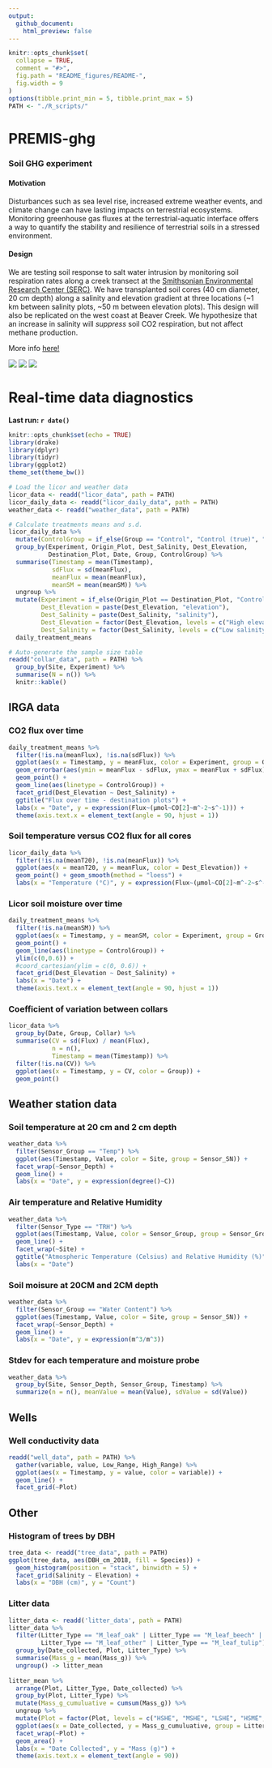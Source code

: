 ```yaml
---
output:
  github_document:
    html_preview: false
---
```


<!-- README.md is generated from README.Rmd. Please edit that file -->

```r
knitr::opts_chunk$set(
  collapse = TRUE,
  comment = "#>",
  fig.path = "README_figures/README-",
  fig.width = 9
)
options(tibble.print_min = 5, tibble.print_max = 5)
PATH <- "./R_scripts/"
```

# PREMIS-ghg
### Soil GHG experiment

#### Motivation
Disturbances such as sea level rise, increased extreme weather events, and climate change can have lasting impacts on terrestrial ecosystems. Monitoring greenhouse gas fluxes at the terrestrial-aquatic interface offers a way to quantify the stability and resilience of terrestrial soils in a stressed environment. 

#### Design
We are testing soil response to salt water intrusion by monitoring soil respiration rates along a creek transect at the [Smithsonian Environmental Research Center (SERC)](https://serc.si.edu/). We have transplanted soil cores (40 cm diameter, 20 cm depth) along a salinity and elevation gradient at three locations (~1 km between salinity plots, ~50 m between elevation plots). This design will also be replicated on the west coast at Beaver Creek. We hypothesize that an increase in salinity will *suppress* soil CO2 respiration, but not affect methane production.   

More info [here!](https://osf.io/at9hr)

![](https://github.com/PNNL-PREMIS/PREMIS-ghg/blob/master/photos/cores_in_cart.jpeg) ![](https://github.com/PNNL-PREMIS/PREMIS-ghg/blob/master/photos/BBL_SP_snow.jpeg) ![](https://github.com/PNNL-PREMIS/PREMIS-ghg/blob/master/photos/cores_in_ground.jpeg)

# Real-time data diagnostics

**Last run: `r date()`**

```r
knitr::opts_chunk$set(echo = TRUE)
library(drake)
library(dplyr)
library(tidyr)
library(ggplot2)
theme_set(theme_bw())
```

```r

# Load the licor and weather data
licor_data <- readd("licor_data", path = PATH)
licor_daily_data <- readd("licor_daily_data", path = PATH)
weather_data <- readd("weather_data", path = PATH)

# Calculate treatments means and s.d.
licor_daily_data %>% 
  mutate(ControlGroup = if_else(Group == "Control", "Control (true)", "Transplant")) %>% 
  group_by(Experiment, Origin_Plot, Dest_Salinity, Dest_Elevation, 
           Destination_Plot, Date, Group, ControlGroup) %>%  
  summarise(Timestamp = mean(Timestamp), 
            sdFlux = sd(meanFlux), 
            meanFlux = mean(meanFlux), 
            meanSM = mean(meanSM)) %>% 
  ungroup %>% 
  mutate(Experiment = if_else(Origin_Plot == Destination_Plot, "Control", Experiment),
         Dest_Elevation = paste(Dest_Elevation, "elevation"),
         Dest_Salinity = paste(Dest_Salinity, "salinity"),
         Dest_Elevation = factor(Dest_Elevation, levels = c("High elevation", "Medium elevation", "Low elevation")),
         Dest_Salinity = factor(Dest_Salinity, levels = c("Low salinity", "Medium salinity", "High salinity"))) ->
  daily_treatment_means
```

```r
# Auto-generate the sample size table
readd("collar_data", path = PATH) %>% 
  group_by(Site, Experiment) %>% 
  summarise(N = n()) %>% 
  knitr::kable()
```


## IRGA data

### CO2 flux over time
```r
daily_treatment_means %>% 
  filter(!is.na(meanFlux), !is.na(sdFlux)) %>% 
  ggplot(aes(x = Timestamp, y = meanFlux, color = Experiment, group = Group)) +
  geom_errorbar(aes(ymin = meanFlux - sdFlux, ymax = meanFlux + sdFlux)) +
  geom_point() +
  geom_line(aes(linetype = ControlGroup)) +
  facet_grid(Dest_Elevation ~ Dest_Salinity) +
  ggtitle("Flux over time - destination plots") +
  labs(x = "Date", y = expression(Flux~(µmol~CO[2]~m^-2~s^-1))) +
  theme(axis.text.x = element_text(angle = 90, hjust = 1))
```

### Soil temperature versus CO2 flux for all cores
```r
licor_daily_data %>% 
  filter(!is.na(meanT20), !is.na(meanFlux)) %>% 
  ggplot(aes(x = meanT20, y = meanFlux, color = Dest_Elevation)) +
  geom_point() + geom_smooth(method = "loess") +
  labs(x = "Temperature (°C)", y = expression(Flux~(µmol~CO[2]~m^-2~s^-1)))
```

### Licor soil moisture over time
```r
daily_treatment_means %>% 
  filter(!is.na(meanSM)) %>% 
  ggplot(aes(x = Timestamp, y = meanSM, color = Experiment, group = Group)) +
  geom_point() +
  geom_line(aes(linetype = ControlGroup)) +
  ylim(c(0,0.6)) +
  #coord_cartesian(ylim = c(0, 0.6)) +
  facet_grid(Dest_Elevation ~ Dest_Salinity) +
  labs(x = "Date") +
  theme(axis.text.x = element_text(angle = 90, hjust = 1))
```

### Coefficient of variation between collars
```r
licor_data %>% 
  group_by(Date, Group, Collar) %>% 
  summarise(CV = sd(Flux) / mean(Flux), 
            n = n(), 
            Timestamp = mean(Timestamp)) %>%
  filter(!is.na(CV)) %>% 
  ggplot(aes(x = Timestamp, y = CV, color = Group)) +
  geom_point()
```

## Weather station data

### Soil temperature at 20 cm and 2 cm depth
```r
weather_data %>% 
  filter(Sensor_Group == "Temp") %>% 
  ggplot(aes(Timestamp, Value, color = Site, group = Sensor_SN)) + 
  facet_wrap(~Sensor_Depth) + 
  geom_line() +
  labs(x = "Date", y = expression(degree()~C))
```

### Air temperature and Relative Humidity
```r
weather_data %>% 
  filter(Sensor_Type == "TRH") %>% 
  ggplot(aes(Timestamp, Value, color = Sensor_Group, group = Sensor_Group)) + 
  geom_line() +
  facet_wrap(~Site) +
  ggtitle("Atmospheric Temperature (Celsius) and Relative Humidity (%)") +
  labs(x = "Date")
```

### Soil moisure at 20CM and 2CM depth
```r
weather_data %>% 
  filter(Sensor_Group == "Water Content") %>% 
  ggplot(aes(Timestamp, Value, color = Site, group = Sensor_SN)) + 
  facet_wrap(~Sensor_Depth) + 
  geom_line() +
  labs(x = "Date", y = expression(m^3/m^3))
```

### Stdev for each temperature and moisture probe
```r
weather_data %>%
  group_by(Site, Sensor_Depth, Sensor_Group, Timestamp) %>%
  summarize(n = n(), meanValue = mean(Value), sdValue = sd(Value))
```

## Wells

### Well conductivity data
```r
readd("well_data", path = PATH) %>% 
  gather(variable, value, Low_Range, High_Range) %>% 
  ggplot(aes(x = Timestamp, y = value, color = variable)) +
  geom_line() +
  facet_grid(~Plot)
```

## Other

### Histogram of trees by DBH
```r
tree_data <- readd("tree_data", path = PATH)
ggplot(tree_data, aes(DBH_cm_2018, fill = Species)) + 
  geom_histogram(position = "stack", binwidth = 5) + 
  facet_grid(Salinity ~ Elevation) +
  labs(x = "DBH (cm)", y = "Count")
```

### Litter data
```r
litter_data <- readd('litter_data', path = PATH)
litter_data %>% 
  filter(Litter_Type == "M_leaf_oak" | Litter_Type == "M_leaf_beech" | 
         Litter_Type == "M_leaf_other" | Litter_Type == "M_leaf_tulip") %>% 
  group_by(Date_collected, Plot, Litter_Type) %>% 
  summarise(Mass_g = mean(Mass_g)) %>% 
  ungroup() -> litter_mean
  
litter_mean %>% 
  arrange(Plot, Litter_Type, Date_collected) %>% 
  group_by(Plot, Litter_Type) %>% 
  mutate(Mass_g_cumuluative = cumsum(Mass_g)) %>% 
  ungroup %>% 
  mutate(Plot = factor(Plot, levels = c("HSHE", "MSHE", "LSHE", "HSME", "MSME", "LSME", "HSLE", "MSLE", "LSLE"))) %>% 
  ggplot(aes(x = Date_collected, y = Mass_g_cumuluative, group = Litter_Type, fill = Litter_Type)) + 
  facet_wrap(~Plot) +
  geom_area() +
  labs(x = "Date Collected", y = "Mass (g)") +
  theme(axis.text.x = element_text(angle = 90))
```

